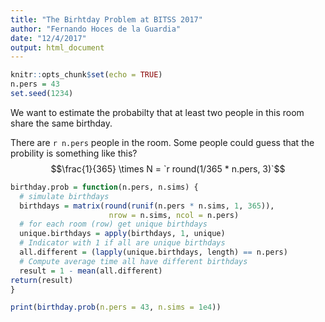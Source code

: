```yaml
---
title: "The Birhtday Problem at BITSS 2017"
author: "Fernando Hoces de la Guardia"
date: "12/4/2017"
output: html_document
---
```


```r
knitr::opts_chunk$set(echo = TRUE)
n.pers = 43
set.seed(1234)
```

We want to estimate the probabilty that at least two people in this room share the same birthday. 

There are `r n.pers` people in the room. Some people could guess that the probility is something like this? 
$$\frac{1}{365} \times N =   `r round(1/365 * n.pers, 3)`$$

```r
birthday.prob = function(n.pers, n.sims) {
  # simulate birthdays
  birthdays = matrix(round(runif(n.pers * n.sims, 1, 365)), 
                      nrow = n.sims, ncol = n.pers)
  # for each room (row) get unique birthdays
  unique.birthdays = apply(birthdays, 1, unique)
  # Indicator with 1 if all are unique birthdays
  all.different = (lapply(unique.birthdays, length) == n.pers)
  # Compute average time all have different birthdays 
  result = 1 - mean(all.different)
return(result)
}

print(birthday.prob(n.pers = 43, n.sims = 1e4))
```



